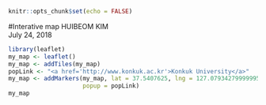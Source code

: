 ```{r setup, include=FALSE}
knitr::opts_chunk$set(echo = FALSE)
```

#Interative map
HUIBEOM KIM  
July 24, 2018

```{r}
library(leaflet)
my_map <- leaflet()
my_map <- addTiles(my_map)
popLink <- "<a href='http://www.konkuk.ac.kr'>Konkuk University</a>"
my_map <- addMarkers(my_map, lat = 37.5407625, lng = 127.07934279999995,
                     popup = popLink)
my_map
```